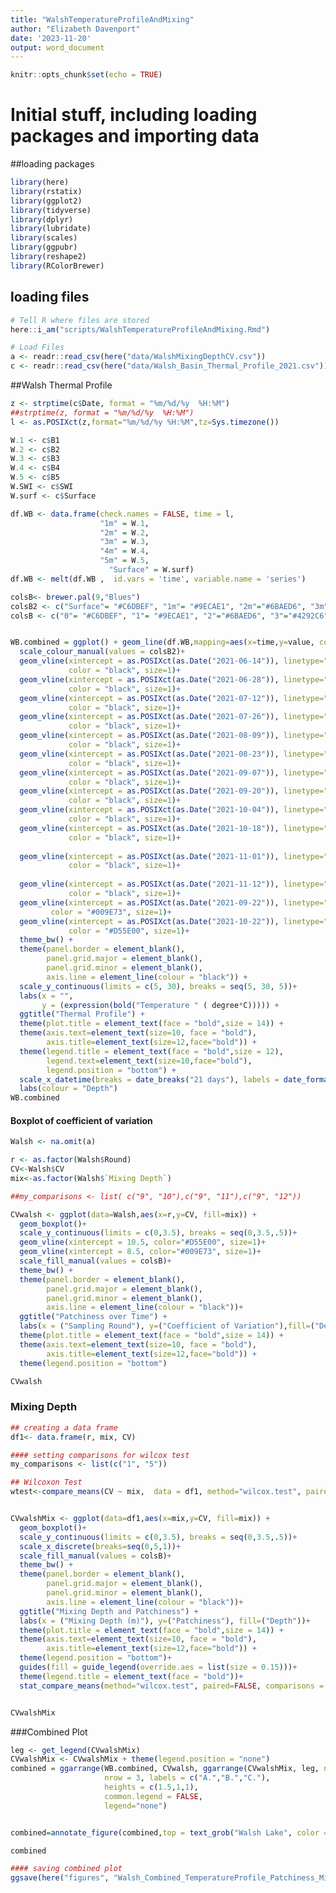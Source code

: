 ```yaml
---
title: "WalshTemperatureProfileAndMixing"
author: "Elizabeth Davenport"
date: '2023-11-20'
output: word_document
---
```


```r
knitr::opts_chunk$set(echo = TRUE)
```

# Initial stuff, including loading packages and importing data

##loading packages
```r
library(here)
library(rstatix)
library(ggplot2)
library(tidyverse)
library(dplyr)
library(lubridate)
library(scales)
library(ggpubr)
library(reshape2)
library(RColorBrewer)
```
## loading files

```r
# Tell R where files are stored
here::i_am("scripts/WalshTemperatureProfileAndMixing.Rmd")

# Load Files
a <- readr::read_csv(here("data/WalshMixingDepthCV.csv"))
c <- readr::read_csv(here("data/Walsh_Basin_Thermal_Profile_2021.csv"))
```

##Walsh Thermal Profile
```r
z <- strptime(c$Date, format = "%m/%d/%y  %H:%M")
##strptime(z, format = "%m/%d/%y  %H:%M")
l <- as.POSIXct(z,format="%m/%d/%y %H:%M",tz=Sys.timezone())

W.1 <- c$B1
W.2 <- c$B2
W.3 <- c$B3
W.4 <- c$B4
W.5 <- c$B5
W.SWI <- c$SWI
W.surf <- c$Surface

df.WB <- data.frame(check.names = FALSE, time = l,
                    "1m" = W.1,
                    "2m" = W.2,
                    "3m" = W.3,
                    "4m" = W.4,
                    "5m" = W.5,
                      "Surface" = W.surf)
df.WB <- melt(df.WB ,  id.vars = 'time', variable.name = 'series')

colsB<- brewer.pal(9,"Blues")
colsB2 <- c("Surface"= "#C6DBEF", "1m"= "#9ECAE1", "2m"="#6BAED6", "3m"="#4292C6","4m"= "#2171B5","5m"= "#08519C","6m"= "#08306B")
colsB <- c("0"= "#C6DBEF", "1"= "#9ECAE1", "2"="#6BAED6", "3"="#4292C6","4"= "#2171B5","5"= "#08519C","6"= "#08306B")


WB.combined = ggplot() + geom_line(df.WB,mapping=aes(x=time,y=value, colour = factor(series)), size=1) +
  scale_colour_manual(values = colsB2)+
  geom_vline(xintercept = as.POSIXct(as.Date("2021-06-14")), linetype="dotted", 
             color = "black", size=1)+
  geom_vline(xintercept = as.POSIXct(as.Date("2021-06-28")), linetype="dotted", 
             color = "black", size=1)+
  geom_vline(xintercept = as.POSIXct(as.Date("2021-07-12")), linetype="dotted", 
             color = "black", size=1)+
  geom_vline(xintercept = as.POSIXct(as.Date("2021-07-26")), linetype="dotted", 
             color = "black", size=1)+
  geom_vline(xintercept = as.POSIXct(as.Date("2021-08-09")), linetype="dotted", 
             color = "black", size=1)+
  geom_vline(xintercept = as.POSIXct(as.Date("2021-08-23")), linetype="dotted", 
             color = "black", size=1)+
  geom_vline(xintercept = as.POSIXct(as.Date("2021-09-07")), linetype="dotted", 
             color = "black", size=1)+
  geom_vline(xintercept = as.POSIXct(as.Date("2021-09-20")), linetype="dotted", 
             color = "black", size=1)+
  geom_vline(xintercept = as.POSIXct(as.Date("2021-10-04")), linetype="dotted", 
             color = "black", size=1)+
  geom_vline(xintercept = as.POSIXct(as.Date("2021-10-18")), linetype="dotted", 
             color = "black", size=1)+
  
  geom_vline(xintercept = as.POSIXct(as.Date("2021-11-01")), linetype="dotted", 
             color = "black", size=1)+
  
  geom_vline(xintercept = as.POSIXct(as.Date("2021-11-12")), linetype="dotted", 
             color = "black", size=1)+
  geom_vline(xintercept = as.POSIXct(as.Date("2021-09-22")), linetype="dotted", 
         color = "#009E73", size=1)+
  geom_vline(xintercept = as.POSIXct(as.Date("2021-10-22")), linetype="dotted", 
             color = "#D55E00", size=1)+
  theme_bw() +
  theme(panel.border = element_blank(), 
        panel.grid.major = element_blank(),
        panel.grid.minor = element_blank(), 
        axis.line = element_line(colour = "black")) +
  scale_y_continuous(limits = c(5, 30), breaks = seq(5, 30, 5))+
  labs(x = "",
       y = (expression(bold("Temperature " ( degree*C))))) +
  ggtitle("Thermal Profile") +
  theme(plot.title = element_text(face = "bold",size = 14)) +
  theme(axis.text=element_text(size=10, face = "bold"), 
        axis.title=element_text(size=12,face="bold")) +
  theme(legend.title = element_text(face = "bold",size = 12),
        legend.text=element_text(size=10,face="bold"),
        legend.position = "bottom") + 
  scale_x_datetime(breaks = date_breaks("21 days"), labels = date_format("%m/%d/%y")) +
  labs(colour = "Depth")
WB.combined
```

#### Boxplot of coefficient of variation
```r
Walsh <- na.omit(a)

r <- as.factor(Walsh$Round)
CV<-Walsh$CV
mix<-as.factor(Walsh$`Mixing Depth`)

##my_comparisons <- list( c("9", "10"),c("9", "11"),c("9", "12"))

CVwalsh <- ggplot(data=Walsh,aes(x=r,y=CV, fill=mix)) +
  geom_boxplot()+
  scale_y_continuous(limits = c(0,3.5), breaks = seq(0,3.5,.5))+
  geom_vline(xintercept = 10.5, color="#D55E00", size=1)+
  geom_vline(xintercept = 8.5, color="#009E73", size=1)+
  scale_fill_manual(values = colsB)+
  theme_bw() +
  theme(panel.border = element_blank(), 
        panel.grid.major = element_blank(),
        panel.grid.minor = element_blank(), 
        axis.line = element_line(colour = "black"))+
  ggtitle("Patchiness over Time") +
  labs(x = ("Sampling Round"), y=("Coefficient of Variation"),fill=("Depth"))+
  theme(plot.title = element_text(face = "bold",size = 14)) +
  theme(axis.text=element_text(size=10, face = "bold"), 
        axis.title=element_text(size=12,face="bold")) +
  theme(legend.position = "bottom")

CVwalsh
```

### Mixing Depth
```r
## creating a data frame
df1<- data.frame(r, mix, CV)

#### setting comparisons for wilcox test
my_comparisons <- list(c("1", "5"))

## Wilcoxon Test
wtest<-compare_means(CV ~ mix,  data = df1, method="wilcox.test", paired = FALSE)


CVwalshMix <- ggplot(data=df1,aes(x=mix,y=CV, fill=mix)) +
  geom_boxplot()+
  scale_y_continuous(limits = c(0,3.5), breaks = seq(0,3.5,.5))+
  scale_x_discrete(breaks=seq(0,5,1))+
  scale_fill_manual(values = colsB)+
  theme_bw() +
  theme(panel.border = element_blank(), 
        panel.grid.major = element_blank(),
        panel.grid.minor = element_blank(), 
        axis.line = element_line(colour = "black"))+
  ggtitle("Mixing Depth and Patchiness") +
  labs(x = ("Mixing Depth (m)"), y=("Patchiness"), fill=("Depth"))+
  theme(plot.title = element_text(face = "bold",size = 14)) +
  theme(axis.text=element_text(size=10, face = "bold"), 
        axis.title=element_text(size=12,face="bold")) +
  theme(legend.position = "bottom")+
  guides(fill = guide_legend(override.aes = list(size = 0.15)))+
  theme(legend.title = element_text(face = "bold"))+
  stat_compare_means(method="wilcox.test", paired=FALSE, comparisons = my_comparisons, hide.ns=FALSE) # Add pairwise comparisons p-value


CVwalshMix
```

###Combined Plot
```r

leg <- get_legend(CVwalshMix)
CVwalshMix <- CVwalshMix + theme(legend.position = "none")
combined = ggarrange(WB.combined, CVwalsh, ggarrange(CVwalshMix, leg, ncol=2),
                     nrow = 3, labels = c("A.","B.","C."),
                     heights = c(1.5,1,1),
                     common.legend = FALSE,
                     legend="none")


combined=annotate_figure(combined,top = text_grob("Walsh Lake", color = "black", face = "bold", size = 16))

combined

#### saving combined plot
ggsave(here("figures", "Walsh_Combined_TemperatureProfile_Patchiness_Mixing_v4.jpg"), combined, width = 10, height = 12, dpi = 300)
```
